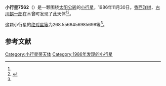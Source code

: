 {{Infobox planet
| bgcolour = #FFFFC0
| name = 7562 Kagiroino-Oka
| symbol = 
| image = 
| caption = 
| discovery = yes
| discovery_ref = 
| discoverer = [[香西洋树|香西洋树]]、[[古川麒一郎|古川麒一郎]]
| discovery_site = [[木曾町|木曾町]] 
| discovered = 1986年11月30日
| designations = yes
| mp_name = 
| named_after = 
| alt_names = 1986 WO9/ 1990 RZ
| mp_category = [[主带小行星|主带小行星]]
| orbit_ref = <ref name="a">[http://ssd.jpl.nasa.gov/sbdb.cgi?sstr=7562 7562 Kagiroino-Oka] {{Wayback|url=http://ssd.jpl.nasa.gov/sbdb.cgi?sstr=7562 |date=20201124024740 }}，小行星數據庫瀏覽器（JPL Small-Body Database Browser）－[[美国国家航空航天局|美国国家航空航天局]]喷气推进实验室</ref>
| epoch = 2456400.5 (2013年4月18日更新)
| aphelion = {{convert|2.829363100418729|AU|km|3|abbr=on|lk=out}}
| perihelion = {{convert|2.707763026829619|AU|km|3|abbr=on}}
| semimajor = {{convert|2.768563063624174|AU|km|3|abbr=on}}
| eccentricity = 0.021960864
| period = 1682.596796 [[日|日]]<br />4.61[[儒略年|儒略年]]
| avg_speed = 
| inclination = 3.281106425413019
| asc_node = 194.3280866631364
| mean_anomaly = 
| arg_peri = 268.5568456985698
| satellites = 
| physical_characteristics = yes
| dimensions = 
| mass = 
| density = 
| surface_grav = 
| escape_velocity = 
| sidereal_day = 
| axial_tilt = 
| pole_ecliptic_lat = 
| pole_ecliptic_lon = 
| albedo = 
| temperatures= 
| temp_name1 = 
| mean_temp_1 = 
| max_temp_1 = 
| temp_name2 = 
| max_temp_2 = 
| spectral_type = 
| abs_magnitude = 268.5568456985698
}}

'''小行星7562'''（{{lang-en|7562 Kagiroino-Oka}}）是一颗围绕[[太阳|太阳]][[公转|公转]]的[[小行星|小行星]]。1986年11月30日，[[香西洋树|香西洋树]]、[[古川麒一郎|古川麒一郎]]在木曾町发现了此天体<ref name="a" /><ref>{{cite news|title=小行星列表|url=http://cfa-www.harvard.edu/iau/lists/NumberedMPs.txt|accessdate=2013-07-08|newspaper=哈佛大学|archive-date=2008-05-17|archive-url=https://web.archive.org/web/20080517010638/http://cfa-www.harvard.edu/iau/lists/NumberedMPs.txt|dead-url=no}}</ref>。

这颗小行星的[[绝对星等|绝对星等]]为268.5568456985698等<ref name="a" />。

==参考文献==
{{reflist}}
{{Minor Planet Number|[[小行星7561|小行星7561]]|[[小行星7563|小行星7563]]}}

{{小天体}}

[[Category:小行星带天体|Category:小行星带天体]]
[[Category:1986年发现的小行星|Category:1986年发现的小行星]]

{{asteroid-stub}}